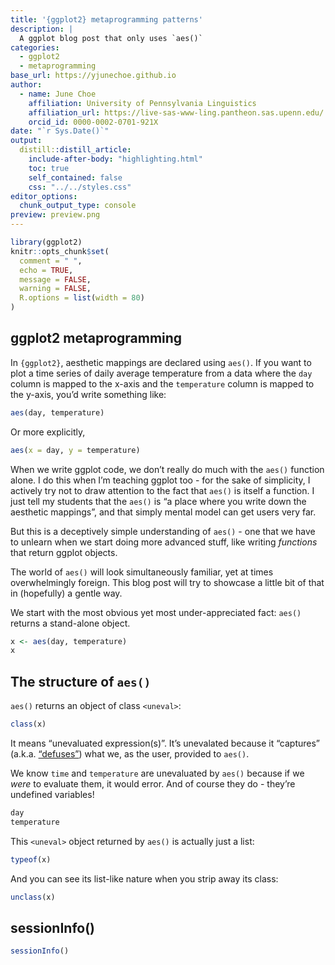```yaml
---
title: '{ggplot2} metaprogramming patterns'
description: |
  A ggplot blog post that only uses `aes()`
categories:
  - ggplot2
  - metaprogramming
base_url: https://yjunechoe.github.io
author:
  - name: June Choe
    affiliation: University of Pennsylvania Linguistics
    affiliation_url: https://live-sas-www-ling.pantheon.sas.upenn.edu/
    orcid_id: 0000-0002-0701-921X
date: "`r Sys.Date()`"
output:
  distill::distill_article:
    include-after-body: "highlighting.html"
    toc: true
    self_contained: false
    css: "../../styles.css"
editor_options: 
  chunk_output_type: console
preview: preview.png
---
```


```r
library(ggplot2)
knitr::opts_chunk$set(
  comment = " ",
  echo = TRUE,
  message = FALSE,
  warning = FALSE,
  R.options = list(width = 80)
)
```

## ggplot2 metaprogramming

In `{ggplot2}`, aesthetic mappings are declared using `aes()`. If you want to plot a time series of daily average temperature from a data where the `day` column is mapped to the x-axis and the `temperature` column is mapped to the y-axis, you'd write something like:

```r
aes(day, temperature)
```

Or more explicitly,

```r
aes(x = day, y = temperature)
```

When we write ggplot code, we don't really do much with the `aes()` function alone. I do this when I'm teaching ggplot too - for the sake of simplicity, I actively try not to draw attention to the fact that `aes()` is itself a function. I just tell my students that the `aes()` is "a place where you write down the aesthetic mappings", and that simply mental model can get users very far.

But this is a deceptively simple understanding of `aes()` - one that we have to unlearn when we start doing more advanced stuff, like writing *functions* that return ggplot objects.

The world of `aes()` will look simultaneously familiar, yet at times overwhelmingly foreign. This blog post will try to showcase a little bit of that in (hopefully) a gentle way.

We start with the most obvious yet most under-appreciated fact: `aes()` returns a stand-alone object.

```r
x <- aes(day, temperature)
x
```

## The structure of `aes()`

`aes()` returns an object of class `<uneval>`:

```r
class(x)
```

It means "unevaluated expression(s)". It's unevalated because it "captures" (a.k.a. ["defuses"](https://rlang.r-lib.org/reference/topic-defuse.html)) what we, as the user, provided to `aes()`.

We know `time` and `temperature` are unevaluated by `aes()` because if we _were_ to evaluate them, it would error. And of course they do - they're undefined variables!

```r
day
temperature
```

This `<uneval>` object returned by `aes()` is actually just a list: 

```r
typeof(x)
```

And you can see its list-like nature when you strip away its class:

```r
unclass(x)
```

## sessionInfo()

```r
sessionInfo()
```

